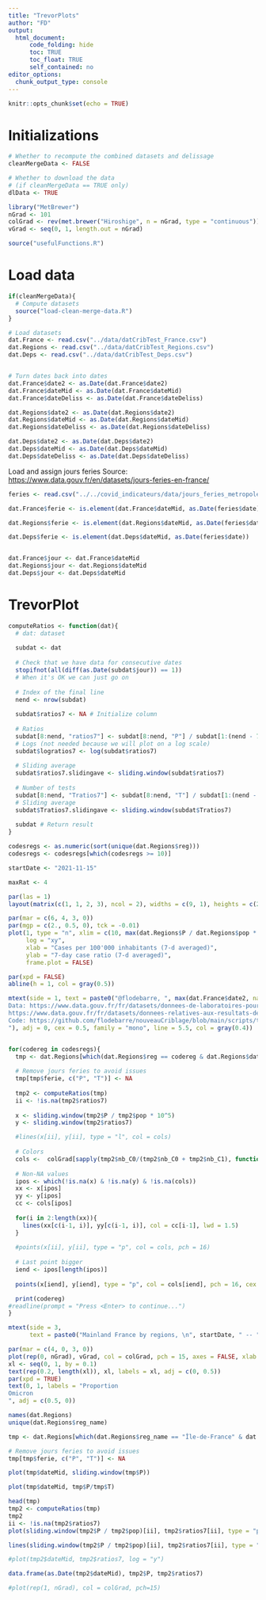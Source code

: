 ```yaml
---
title: "TrevorPlots"
author: "FD"
output: 
  html_document: 
      code_folding: hide
      toc: TRUE
      toc_float: TRUE
      self_contained: no
editor_options:
  chunk_output_type: console
---
```


```r
knitr::opts_chunk$set(echo = TRUE)
```

# Initializations

```r
# Whether to recompute the combined datasets and delissage
cleanMergeData <- FALSE

# Whether to download the data
# (if cleanMergeData == TRUE only)
dlData <- TRUE
```

```r
library("MetBrewer")
nGrad <- 101
colGrad <- rev(met.brewer("Hiroshige", n = nGrad, type = "continuous"))
vGrad <- seq(0, 1, length.out = nGrad)
```

```r
source("usefulFunctions.R")
```

# Load data

```r
if(cleanMergeData){
  # Compute datasets
  source("load-clean-merge-data.R")
}

# Load datasets
dat.France <- read.csv("../data/datCribTest_France.csv")
dat.Regions <- read.csv("../data/datCribTest_Regions.csv")
dat.Deps <- read.csv("../data/datCribTest_Deps.csv")


# Turn dates back into dates
dat.France$date2 <- as.Date(dat.France$date2)
dat.France$dateMid <- as.Date(dat.France$dateMid)
dat.France$dateDeliss <- as.Date(dat.France$dateDeliss)

dat.Regions$date2 <- as.Date(dat.Regions$date2)
dat.Regions$dateMid <- as.Date(dat.Regions$dateMid)
dat.Regions$dateDeliss <- as.Date(dat.Regions$dateDeliss)

dat.Deps$date2 <- as.Date(dat.Deps$date2)
dat.Deps$dateMid <- as.Date(dat.Deps$dateMid)
dat.Deps$dateDeliss <- as.Date(dat.Deps$dateDeliss)

```

Load and assign jours feries
Source: <https://www.data.gouv.fr/en/datasets/jours-feries-en-france/>

```r
feries <- read.csv("../../covid_indicateurs/data/jours_feries_metropole.csv")

dat.France$ferie <- is.element(dat.France$dateMid, as.Date(feries$date))

dat.Regions$ferie <- is.element(dat.Regions$dateMid, as.Date(feries$date))

dat.Deps$ferie <- is.element(dat.Deps$dateMid, as.Date(feries$date))


dat.France$jour <- dat.France$dateMid
dat.Regions$jour <- dat.Regions$dateMid
dat.Deps$jour <- dat.Deps$dateMid
```


# TrevorPlot


```r
computeRatios <- function(dat){
  # dat: dataset
  
  subdat <- dat
  
  # Check that we have data for consecutive dates
  stopifnot(all(diff(as.Date(subdat$jour)) == 1))
  # When it's OK we can just go on
  
  # Index of the final line
  nend <- nrow(subdat)
  
  subdat$ratios7 <- NA # Initialize column
  
  # Ratios
  subdat[8:nend, "ratios7"] <- subdat[8:nend, "P"] / subdat[1:(nend - 7), "P"]
  # Logs (not needed because we will plot on a log scale)
  subdat$logratios7 <- log(subdat$ratios7)
  
  # Sliding average
  subdat$ratios7.slidingave <- sliding.window(subdat$ratios7)
  
  # Number of tests
  subdat[8:nend, "Tratios7"] <- subdat[8:nend, "T"] / subdat[1:(nend - 7), "T"]
  # Sliding average
  subdat$Tratios7.slidingave <- sliding.window(subdat$Tratios7)
  
  subdat # Return result
}

```


```r
codesregs <- as.numeric(sort(unique(dat.Regions$reg)))
codesregs <- codesregs[which(codesregs >= 10)]

startDate <- "2021-11-15"

maxRat <- 4

par(las = 1)
layout(matrix(c(1, 1, 2, 3), ncol = 2), widths = c(9, 1), heights = c(2, 1))

par(mar = c(6, 4, 3, 0))
par(mgp = c(2., 0.5, 0), tck = -0.01)
plot(1, type = "n", xlim = c(10, max(dat.Regions$P / dat.Regions$pop * 100000, na.rm = TRUE)), ylim = c(0.5, maxRat), 
     log = "xy", 
     xlab = "Cases per 100'000 inhabitants (7-d averaged)",
     ylab = "7-day case ratio (7-d averaged)", 
     frame.plot = FALSE)

par(xpd = FALSE)
abline(h = 1, col = gray(0.5))

mtext(side = 1, text = paste0("@flodebarre, ", max(dat.France$date2, na.rm = TRUE) + 3, ", inspired by @trvrb, @BristOliver, @VictimOfMaths
Data: https://www.data.gouv.fr/fr/datasets/donnees-de-laboratoires-pour-le-depistage-indicateurs-sur-les-mutations/, and 
https://www.data.gouv.fr/fr/datasets/donnees-relatives-aux-resultats-des-tests-virologiques-covid-19/
Code: https://github.com/flodebarre/nouveauCriblage/blob/main/scripts/trevorplots.Rmd
"), adj = 0, cex = 0.5, family = "mono", line = 5.5, col = gray(0.4))


for(codereg in codesregs){
  tmp <- dat.Regions[which(dat.Regions$reg == codereg & dat.Regions$dateMid >= as.Date(startDate) - 7), ]
  
  # Remove jours feries to avoid issues
  tmp[tmp$ferie, c("P", "T")] <- NA
  
  tmp2 <- computeRatios(tmp)
  ii <- !is.na(tmp2$ratios7)
  
  x <- sliding.window(tmp2$P / tmp2$pop * 10^5)
  y <- sliding.window(tmp2$ratios7)

  #lines(x[ii], y[ii], type = "l", col = cols)
  
  # Colors
  cols <-  colGrad[sapply(tmp2$nb_C0/(tmp2$nb_C0 + tmp2$nb_C1), function(i) sum(i >= vGrad))]
  
  # Non-NA values
  ipos <- which(!is.na(x) & !is.na(y) & !is.na(cols))
  xx <- x[ipos]
  yy <- y[ipos]
  cc <- cols[ipos]
  
  for(i in 2:length(xx)){
    lines(xx[c(i-1, i)], yy[c(i-1, i)], col = cc[i-1], lwd = 1.5)
  }
  
  #points(x[ii], y[ii], type = "p", col = cols, pch = 16)
  
  # Last point bigger
  iend <- ipos[length(ipos)]
  
  points(x[iend], y[iend], type = "p", col = cols[iend], pch = 16, cex = 1.5)

  print(codereg)
#readline(prompt = "Press <Enter> to continue...")
}

mtext(side = 3, 
      text = paste0("Mainland France by regions, \n", startDate, " -- ", max(tmp$dateMid, na.rm = TRUE)))

par(mar = c(4, 0, 3, 0))
plot(rep(0, nGrad), vGrad, col = colGrad, pch = 15, axes = FALSE, xlab = "", ylab = "")
xl <- seq(0, 1, by = 0.1)
text(rep(0.2, length(xl)), xl, labels = xl, adj = c(0, 0.5))
par(xpd = TRUE)
text(0, 1, labels = "Proportion
Omicron
", adj = c(0.5, 0))

```


```r
names(dat.Regions)
unique(dat.Regions$reg_name)

tmp <- dat.Regions[which(dat.Regions$reg_name == "Île-de-France" & dat.Regions$dateMid >= as.Date(startDate) - 7), ]

# Remove jours feries to avoid issues
tmp[tmp$ferie, c("P", "T")] <- NA

plot(tmp$dateMid, sliding.window(tmp$P))

plot(tmp$dateMid, tmp$P/tmp$T)

head(tmp)
tmp2 <- computeRatios(tmp)
tmp2
ii <- !is.na(tmp2$ratios7)
plot(sliding.window(tmp2$P / tmp2$pop)[ii], tmp2$ratios7[ii], type = "p", log = "xy", col = colGrad[sapply(tmp2$nb_C0/(tmp2$nb_C0 + tmp2$nb_C1), function(i) sum(i > vGrad))], pch = 16)

lines(sliding.window(tmp2$P / tmp2$pop)[ii], tmp2$ratios7[ii], type = "l")

#plot(tmp2$dateMid, tmp2$ratios7, log = "y")

data.frame(as.Date(tmp2$dateMid), tmp2$P, tmp2$ratios7)

#plot(rep(1, nGrad), col = colGrad, pch=15)

```

